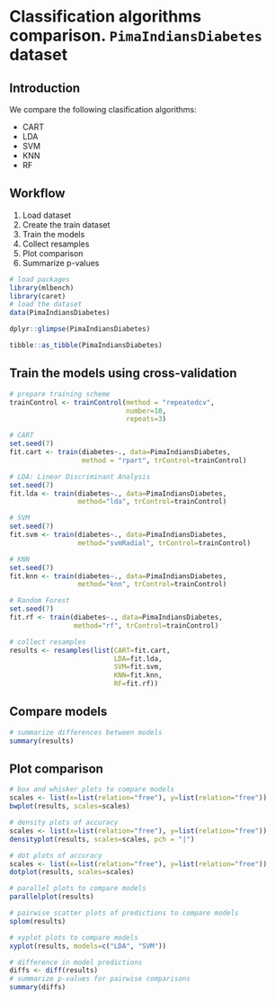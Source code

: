 # Classification algorithms comparison. `PimaIndiansDiabetes` dataset

## Introduction
We compare the following clasification algorithms:

* CART
* LDA
* SVM
* KNN
* RF

## Workflow

1. Load dataset
2. Create the train dataset
3. Train the models
4. Collect resamples
5. Plot comparison
6. Summarize p-values


```r
# load packages
library(mlbench)
library(caret)
# load the dataset
data(PimaIndiansDiabetes)
```

```r
dplyr::glimpse(PimaIndiansDiabetes)
```

```r
tibble::as_tibble(PimaIndiansDiabetes)
```

## Train the models using cross-validation

```r
# prepare training scheme
trainControl <- trainControl(method = "repeatedcv", 
                             number=10, 
                             repeats=3)
```

```r
# CART
set.seed(7)
fit.cart <- train(diabetes~., data=PimaIndiansDiabetes, 
                  method = "rpart", trControl=trainControl)
```

```r
# LDA: Linear Discriminant Analysis
set.seed(7)
fit.lda <- train(diabetes~., data=PimaIndiansDiabetes, 
                 method="lda", trControl=trainControl)
```

```r
# SVM
set.seed(7)
fit.svm <- train(diabetes~., data=PimaIndiansDiabetes, 
                 method="svmRadial", trControl=trainControl)
```

```r
# KNN
set.seed(7)
fit.knn <- train(diabetes~., data=PimaIndiansDiabetes, 
                 method="knn", trControl=trainControl)
```

```r
# Random Forest
set.seed(7)
fit.rf <- train(diabetes~., data=PimaIndiansDiabetes, 
                method="rf", trControl=trainControl)
```


```r
# collect resamples
results <- resamples(list(CART=fit.cart, 
                          LDA=fit.lda, 
                          SVM=fit.svm, 
                          KNN=fit.knn, 
                          RF=fit.rf))
```

## Compare models

```r
# summarize differences between models
summary(results)
```

## Plot comparison

```r
# box and whisker plots to compare models
scales <- list(x=list(relation="free"), y=list(relation="free"))
bwplot(results, scales=scales)
```

```r
# density plots of accuracy
scales <- list(x=list(relation="free"), y=list(relation="free"))
densityplot(results, scales=scales, pch = "|")
```

```r
# dot plots of accuracy
scales <- list(x=list(relation="free"), y=list(relation="free"))
dotplot(results, scales=scales)
```


```r
# parallel plots to compare models
parallelplot(results)
```


```r
# pairwise scatter plots of predictions to compare models
splom(results)
```

```r
# xyplot plots to compare models
xyplot(results, models=c("LDA", "SVM"))
```

```r
# difference in model predictions
diffs <- diff(results)
# summarize p-values for pairwise comparisons
summary(diffs)
```


